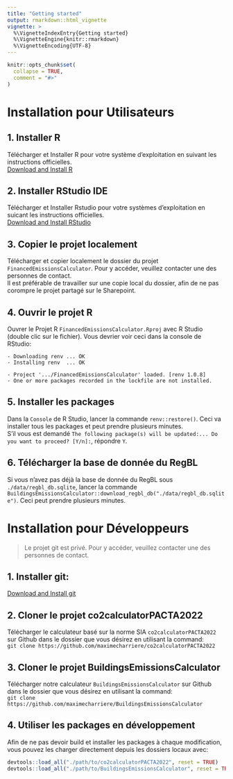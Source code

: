 ```yaml
---
title: "Getting started"
output: rmarkdown::html_vignette
vignette: >
  %\VignetteIndexEntry{Getting started}
  %\VignetteEngine{knitr::rmarkdown}
  %\VignetteEncoding{UTF-8}
---
```


```r
knitr::opts_chunk$set(
  collapse = TRUE,
  comment = "#>"
)
```

# Installation pour Utilisateurs

## 1. Installer R
Télécharger et Installer R pour votre système d'exploitation en suivant les instructions officielles.  
[Download and Install R](https://cran.rstudio.com/)

## 2. Installer RStudio IDE
Télécharger et Installer Rstudio pour votre systèmes d'exploitation en suicant les instructions officielles.  
[Download and Install RStudio](https://posit.co/download/rstudio-desktop/)

## 3. Copier le projet localement
Télécharger et copier localement le dossier du projet `FinancedEmissionsCalculator`. Pour y accéder, veuillez contacter une des personnes de contact.  
Il est préférable de travailler sur une copie local du dossier, afin de ne pas corompre le projet partagé sur le Sharepoint.

## 4. Ouvrir le projet R
Ouvrer le Projet R `FinancedEmissionsCalculator.Rproj` avec R Studio (double clic sur le fichier).
Vous devrier voir ceci dans la console de RStudio:
```
- Downloading renv ... OK
- Installing renv  ... OK

- Project '.../FinancedEmissionsCalculator' loaded. [renv 1.0.8]
- One or more packages recorded in the lockfile are not installed.
```

## 5. Installer les packages
Dans la `Console` de R Studio, lancer la commande `renv::restore()`. Ceci va installer tous les packages et peut prendre plusieurs minutes.  
S'il vous est demandé `The following package(s) will be updated:... Do you want to proceed? [Y/n]:`, répondre `Y`.

## 6. Télécharger la base de donnée du RegBL
Si vous n'avez pas déjà la base de donnée du RegBL sous `./data/regbl_db.sqlite`, lancer la commande `BuildingsEmissionsCalculator::download_regbl_db("./data/regbl_db.sqlite")`. Ceci peut prendre plusieurs minutes.


# Installation pour Développeurs

> Le projet git est privé. Pour y accéder, veuillez contacter une des personnes de contact. 

## 1. Installer git:  
[Download and Install git](https://git-scm.com/book/en/v2/Getting-Started-Installing-Git)

## 2. Cloner le projet co2calculatorPACTA2022
Télécharger le calculateur basé sur la norme SIA `co2calculatorPACTA2022` sur Github dans le dossier que vous désirez en utilisant la command:  
`git clone https://github.com/maximecharriere/co2calculatorPACTA2022`

## 3. Cloner le projet BuildingsEmissionsCalculator
Télécharger notre calculateur `BuildingsEmissionsCalculator` sur Github dans le dossier que vous désirez en utilisant la command:  
`git clone https://github.com/maximecharriere/BuildingsEmissionsCalculator`

## 4. Utiliser les packages en développement
Afin de ne pas devoir build et installer les packages à chaque modification, vous pouvez les charger directement depuis les dossiers locaux avec:  
```R
devtools::load_all("./path/to/co2calculatorPACTA2022", reset = TRUE)
devtools::load_all("./path/to/BuildingsEmissionsCalculator", reset = TRUE)
```	